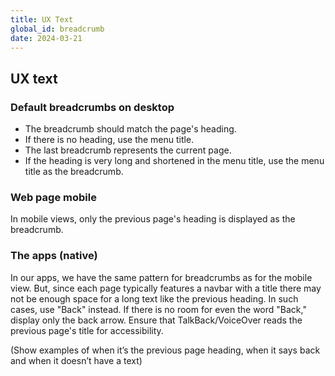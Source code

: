 ```yaml
---
title: UX Text
global_id: breadcrumb
date: 2024-03-21
---
```


## UX text

### Default breadcrumbs on desktop

- The breadcrumb should match the page's heading.
- If there is no heading, use the menu title.
- The last breadcrumb represents the current page.
- If the heading is very long and shortened in the menu title, use the menu title as the breadcrumb.

### Web page mobile
In mobile views, only the previous page's heading is displayed as the breadcrumb.

<Grid columns={2} gapInline="small">
  <Figma node="4252-28407" caption="Desktop" />
  <Figma node="4252-28396" caption="Mobile" />
</Grid>

### The apps (native)
In our apps, we have the same pattern for breadcrumbs as for the mobile view. But, since each page typically features a navbar with a title there may not be enough space for a long text like the previous heading. In such cases, use "Back" instead. If there is no room for even the word "Back," display only the back arrow. Ensure that TalkBack/VoiceOver reads the previous page's title for accessibility.

(Show examples of when it’s the previous page heading, when it says back and when it doesn’t have a text)


